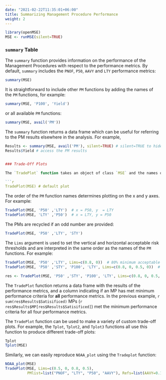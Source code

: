 ```yaml
---
date: "2021-02-22T11:35:01+06:00"
title: Summarizing Management Procedure Performance
weight: 2
---
```

 
```r
library(openMSE)
MSE <- runMSE(silent=TRUE)
```


### `summary` Table
The `summary` function provides information on the performance of the Management Procedures with respect to the performance metrics. By default, `summary` includes the `PNOF`, `P50`, `AAVY` and `LTY` performance metrics:

```r
summary(MSE)
```

It is straightforward to include other `PM` functions by adding the names of the `PM` functions, for example:

```r
summary(MSE, 'P100', 'Yield')
```

or all available `PM` functions:
```r
summary(MSE, avail('PM'))
```

The `summary` function returns a data frame which can be useful for referring to the PM results elsewhere in the analysis. For example,
```r
Results <- summary(MSE, avail('PM'), silent=TRUE) # silent=TRUE to hide print-out to console
Results$Yield # access the PM results


### Trade-Off Plots 

The `TradePlot` function takes an object of class `MSE` and the names of `PM` functions (at least 2) to produce a trade-off plot. For example:

```r
TradePlot(MSE) # default plot 
```

The order of the `PM` function names determines plotting on the x and y axes. For example:

```r
TradePlot(MSE, 'P50' ,'LTY')  # x = P50, y  = LTY
TradePlot(MSE, 'LTY' ,'P50')  # x = LTY, y = P50
```

The PMs are recycled if an odd number are provided:
```r
TradePlot(MSE, 'P50' ,'LTY', 'STY') 
```

The `Lims` argument is used to set the vertical and horizontal acceptable risk thresholds and are interpreted in the same order as the names of the `PM` functions. For example:

```r
TradePlot(MSE, 'P50' ,'LTY', Lims=c(0.8, 0))  # 80% minimum acceptable risk for P50, no minimum for LTY
TradePlot(MSE, 'P50' ,'STY', 'P100', 'LTY', Lims=c(0.8, 0, 0.5, 0))  # 80% minimum acceptable risk for P50, 50% for P100, no minimum for STY and LTY
```

```r
res <- TradePlot(MSE, 'P50' ,'STY', 'P100', 'LTY', Lims=c(0.8, 0, 0.5, 0), Show=FALSE)
```
The `TradePlot` function returns a data frame with the results of the performance metrics, and a column indicating if an MP has met minimum performance criteria for **all** performance metrics. In the previous example, `r sum(res$Results$Satisificed)` MPs (`r res$Results$MP[res$Results$Satisificed]`) met the minimum performance criteria for all four performance metrics.

The `TradePlot` function can be used to make a variety of custom trade-off plots. For example, the `Tplot`, `Tplot2`, and `Tplot3` functions all use this function to produce different trade-off plots:

```r
Tplot
Tplot(MSE)
```

Similarly, we can easily reproduce `NOAA_plot` using the `Tradeplot` function:

```r
NOAA_plot(MSE)
TradePlot(MSE, Lims=c(0.5, 0, 0.8, 0.5), 
          PMlist=list("PNOF", "LTY", "P50", "AAVY"), Refs=list(AAVY=0.15))
```
